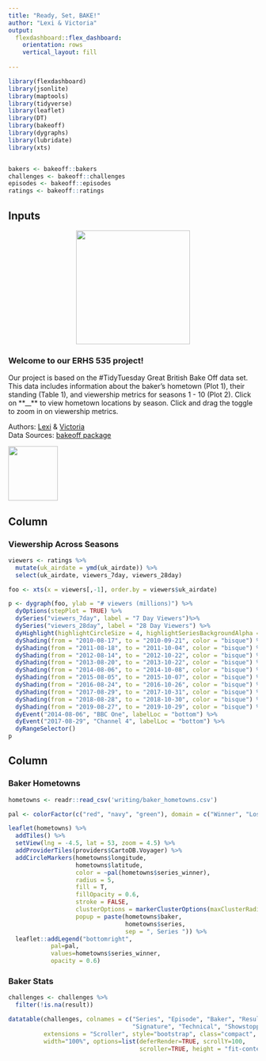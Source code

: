 ```yaml
---
title: "Ready, Set, BAKE!"
author: "Lexi & Victoria"
output: 
  flexdashboard::flex_dashboard:
    orientation: rows
    vertical_layout: fill
     
---
```


```r
library(flexdashboard)
library(jsonlite)
library(maptools)
library(tidyverse)
library(leaflet)
library(DT)
library(bakeoff)
library(dygraphs)
library(lubridate)
library(xts)


bakers <- bakeoff::bakers
challenges <- bakeoff::challenges
episodes <- bakeoff::episodes
ratings <- bakeoff::ratings

```

Inputs {.sidebar}
-----------------------------------------------------------------------
<center>
<img src="https://media.giphy.com/media/LixsZBjJGgPo5RpyQt/giphy.gif" width="230">
</center>

<div align="center">### **Welcome to our ERHS 535 project!**


Our project is based on the #TidyTuesday Great British Bake Off data set. This 
data includes information about the baker's hometown (Plot 1), their 
standing (Table 1), and viewership metrics for seasons 1 - 10 (Plot 2). Click 
on **__** to view hometown locations by season. Click and drag the toggle to 
zoom in on viewership metrics. 


Authors: [Lexi](https://github.com/LKeene) & [Victoria](https://github.com/tashoo)  
Data Sources: [bakeoff package](https://bakeoff.netlify.app/)

<img src="data/bakeoff_logo.png" height="110px" width="100px" />
</div>

Column {data-width=650}
-----------------------------------------------------------------------

### **Viewership Across Seasons**
```r
viewers <- ratings %>% 
  mutate(uk_airdate = ymd(uk_airdate)) %>% 
  select(uk_airdate, viewers_7day, viewers_28day) 

foo <- xts(x = viewers[,-1], order.by = viewers$uk_airdate)

p <- dygraph(foo, ylab = "# viewers (millions)") %>% 
  dyOptions(stepPlot = TRUE) %>% 
  dySeries("viewers_7day", label = "7 Day Viewers")%>%
  dySeries("viewers_28day", label = "28 Day Viewers") %>% 
  dyHighlight(highlightCircleSize = 4, highlightSeriesBackgroundAlpha = 0.5) %>% 
  dyShading(from = "2010-08-17", to = "2010-09-21", color = "bisque") %>% 
  dyShading(from = "2011-08-18", to = "2011-10-04", color = "bisque") %>% 
  dyShading(from = "2012-08-14", to = "2012-10-22", color = "bisque") %>% 
  dyShading(from = "2013-08-20", to = "2013-10-22", color = "bisque") %>% 
  dyShading(from = "2014-08-06", to = "2014-10-08", color = "bisque") %>% 
  dyShading(from = "2015-08-05", to = "2015-10-07", color = "bisque") %>% 
  dyShading(from = "2016-08-24", to = "2016-10-26", color = "bisque") %>% 
  dyShading(from = "2017-08-29", to = "2017-10-31", color = "bisque") %>% 
  dyShading(from = "2018-08-28", to = "2018-10-30", color = "bisque") %>% 
  dyShading(from = "2019-08-27", to = "2019-10-29", color = "bisque") %>% 
  dyEvent("2014-08-06", "BBC One", labelLoc = "bottom") %>% 
  dyEvent("2017-08-29", "Channel 4", labelLoc = "bottom") %>% 
  dyRangeSelector()
p
```

Column {data-width=350}
-----------------------------------------------------------------------
### **Baker Hometowns**
```r
hometowns <- readr::read_csv('writing/baker_hometowns.csv')

pal <- colorFactor(c("red", "navy", "green"), domain = c("Winner", "Lost", "Tent"))

leaflet(hometowns) %>% 
  addTiles() %>% 
  setView(lng = -4.5, lat = 53, zoom = 4.5) %>%
  addProviderTiles(providers$CartoDB.Voyager) %>%
  addCircleMarkers(hometowns$longitude, 
                   hometowns$latitude, 
                   color = ~pal(hometowns$series_winner), 
                   radius = 5, 
                   fill = T,
                   fillOpacity = 0.6,
                   stroke = FALSE,
                   clusterOptions = markerClusterOptions(maxClusterRadius=0),
                   popup = paste(hometowns$baker,
                                 hometowns$series, 
                                 sep = ", Series ")) %>%
  leaflet::addLegend("bottomright", 
            pal=pal,
            values=hometowns$series_winner,
            opacity = 0.6)

```





### **Baker Stats**
```r
challenges <- challenges %>% 
  filter(!is.na(result))

datatable(challenges, colnames = c("Series", "Episode", "Baker", "Result",
                                   "Signature", "Technical", "Showstopper"), 
          extensions = "Scroller", style="bootstrap", class="compact", 
          width="100%", options=list(deferRender=TRUE, scrollY=100, 
                                     scroller=TRUE, height = "fit-content"))

```



